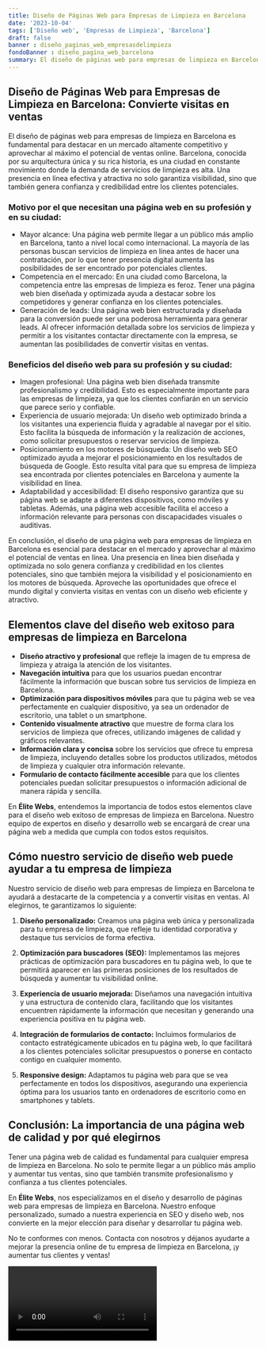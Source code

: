 ```yaml
---
title: Diseño de Páginas Web para Empresas de Limpieza en Barcelona
date: '2023-10-04'
tags: ['Diseño web', 'Empresas de Limpieza', 'Barcelona']
draft: false
banner : diseño_paginas_web_empresasdelimpieza
fondoBanner : diseño_pagina_web_barcelona
summary: El diseño de páginas web para empresas de limpieza en Barcelona es fundamental para destacar en un mercado altamente competitivo y aprovechar al máximo el potencial de ventas online. Barcelona, conocida por su arquitectura única y su rica historia, es una ciudad en constante movimiento donde la demanda de servicios de limpieza es alta. Una presencia en línea efectiva y atractiva no solo garantiza visibilidad, sino que también genera confianza y credibilidad entre los clientes potenciales.
---
```


## Diseño de Páginas Web para Empresas de Limpieza en Barcelona: Convierte visitas en ventas

El diseño de páginas web para empresas de limpieza en Barcelona es fundamental para destacar en un mercado altamente competitivo y aprovechar al máximo el potencial de ventas online. Barcelona, conocida por su arquitectura única y su rica historia, es una ciudad en constante movimiento donde la demanda de servicios de limpieza es alta. Una presencia en línea efectiva y atractiva no solo garantiza visibilidad, sino que también genera confianza y credibilidad entre los clientes potenciales.

### Motivo por el que necesitan una página web en su profesión y en su ciudad:

- Mayor alcance: Una página web permite llegar a un público más amplio en Barcelona, tanto a nivel local como internacional. La mayoría de las personas buscan servicios de limpieza en línea antes de hacer una contratación, por lo que tener presencia digital aumenta las posibilidades de ser encontrado por potenciales clientes.
- Competencia en el mercado: En una ciudad como Barcelona, la competencia entre las empresas de limpieza es feroz. Tener una página web bien diseñada y optimizada ayuda a destacar sobre los competidores y generar confianza en los clientes potenciales.
- Generación de leads: Una página web bien estructurada y diseñada para la conversión puede ser una poderosa herramienta para generar leads. Al ofrecer información detallada sobre los servicios de limpieza y permitir a los visitantes contactar directamente con la empresa, se aumentan las posibilidades de convertir visitas en ventas.

### Beneficios del diseño web para su profesión y su ciudad:

- Imagen profesional: Una página web bien diseñada transmite profesionalismo y credibilidad. Esto es especialmente importante para las empresas de limpieza, ya que los clientes confiarán en un servicio que parece serio y confiable.
- Experiencia de usuario mejorada: Un diseño web optimizado brinda a los visitantes una experiencia fluida y agradable al navegar por el sitio. Esto facilita la búsqueda de información y la realización de acciones, como solicitar presupuestos o reservar servicios de limpieza.
- Posicionamiento en los motores de búsqueda: Un diseño web SEO optimizado ayuda a mejorar el posicionamiento en los resultados de búsqueda de Google. Esto resulta vital para que su empresa de limpieza sea encontrada por clientes potenciales en Barcelona y aumente la visibilidad en línea.
- Adaptabilidad y accesibilidad: El diseño responsivo garantiza que su página web se adapte a diferentes dispositivos, como móviles y tabletas. Además, una página web accesible facilita el acceso a información relevante para personas con discapacidades visuales o auditivas.

En conclusión, el diseño de una página web para empresas de limpieza en Barcelona es esencial para destacar en el mercado y aprovechar al máximo el potencial de ventas en línea. Una presencia en línea bien diseñada y optimizada no solo genera confianza y credibilidad en los clientes potenciales, sino que también mejora la visibilidad y el posicionamiento en los motores de búsqueda. Aproveche las oportunidades que ofrece el mundo digital y convierta visitas en ventas con un diseño web eficiente y atractivo.

<GifSeo />

<Cta />

## Elementos clave del diseño web exitoso para empresas de limpieza en Barcelona

- **Diseño atractivo y profesional** que refleje la imagen de tu empresa de limpieza y atraiga la atención de los visitantes.
- **Navegación intuitiva** para que los usuarios puedan encontrar fácilmente la información que buscan sobre tus servicios de limpieza en Barcelona.
- **Optimización para dispositivos móviles** para que tu página web se vea perfectamente en cualquier dispositivo, ya sea un ordenador de escritorio, una tablet o un smartphone.
- **Contenido visualmente atractivo** que muestre de forma clara los servicios de limpieza que ofreces, utilizando imágenes de calidad y gráficos relevantes.
- **Información clara y concisa** sobre los servicios que ofrece tu empresa de limpieza, incluyendo detalles sobre los productos utilizados, métodos de limpieza y cualquier otra información relevante.
- **Formulario de contacto fácilmente accesible** para que los clientes potenciales puedan solicitar presupuestos o información adicional de manera rápida y sencilla.

En **Élite Webs**, entendemos la importancia de todos estos elementos clave para el diseño web exitoso de empresas de limpieza en Barcelona. Nuestro equipo de expertos en diseño y desarrollo web se encargará de crear una página web a medida que cumpla con todos estos requisitos.

## Cómo nuestro servicio de diseño web puede ayudar a tu empresa de limpieza

Nuestro servicio de diseño web para empresas de limpieza en Barcelona te ayudará a destacarte de la competencia y a convertir visitas en ventas. Al elegirnos, te garantizamos lo siguiente:

1. **Diseño personalizado:** Creamos una página web única y personalizada para tu empresa de limpieza, que refleje tu identidad corporativa y destaque tus servicios de forma efectiva.

2. **Optimización para buscadores (SEO):** Implementamos las mejores prácticas de optimización para buscadores en tu página web, lo que te permitirá aparecer en las primeras posiciones de los resultados de búsqueda y aumentar tu visibilidad online.

3. **Experiencia de usuario mejorada:** Diseñamos una navegación intuitiva y una estructura de contenido clara, facilitando que los visitantes encuentren rápidamente la información que necesitan y generando una experiencia positiva en tu página web.

4. **Integración de formularios de contacto:** Incluimos formularios de contacto estratégicamente ubicados en tu página web, lo que facilitará a los clientes potenciales solicitar presupuestos o ponerse en contacto contigo en cualquier momento.

5. **Responsive design:** Adaptamos tu página web para que se vea perfectamente en todos los dispositivos, asegurando una experiencia óptima para los usuarios tanto en ordenadores de escritorio como en smartphones y tablets.

## Conclusión: La importancia de una página web de calidad y por qué elegirnos

Tener una página web de calidad es fundamental para cualquier empresa de limpieza en Barcelona. No solo te permite llegar a un público más amplio y aumentar tus ventas, sino que también transmite profesionalismo y confianza a tus clientes potenciales.

En **Élite Webs**, nos especializamos en el diseño y desarrollo de páginas web para empresas de limpieza en Barcelona. Nuestro enfoque personalizado, sumado a nuestra experiencia en SEO y diseño web, nos convierte en la mejor elección para diseñar y desarrollar tu página web.

No te conformes con menos. Contacta con nosotros y déjanos ayudarte a mejorar la presencia online de tu empresa de limpieza en Barcelona, ¡y aumentar tus clientes y ventas!

<Video />

<CtaBot job='Empresas de Limpieza' city='Barcelona'/>

<Gmaps query='Barcelona+españa+maps' />